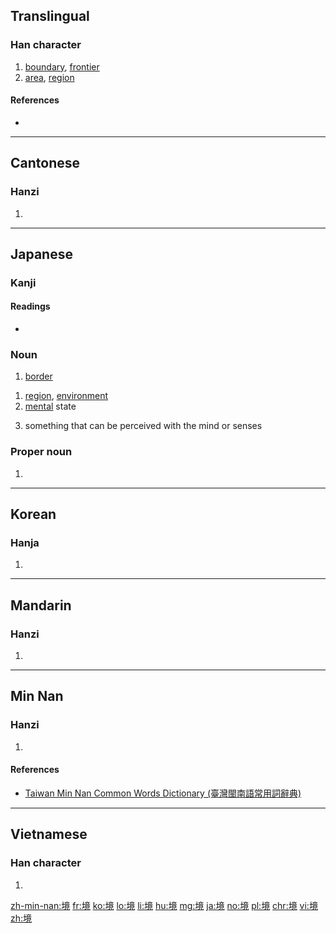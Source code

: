 ==Translingual==
{{stroke order|strokes=14}}
{{Han etyl}}

===Han character===
{{Han char|rn=32|rad=土|as=11|sn=14|four=4011<sub>6</sub>|canj=土卜廿山 (GYTU)|ids=⿰土竟}}

# [[boundary]], [[frontier]]
# [[area]], [[region]]

====References====
* {{Han ref|kx=0237.170|dkj=05409|dj=0475.230|hdz=10482.060|uh=5883|ud=22659|bh=B9D2|bd=47570}}

----

==Cantonese==

===Hanzi===
{{yue-hanzi|jyut=[[ging2]]|y=ging2}}

# {{defn|lang=yue|sort=土11}}

----

==Japanese==

===Kanji===
{{ja-kanji|grade=5|rs=土11}}

====Readings====
* {{ja-readings|goon=[[きょう]] (kyō)|kanon=[[けい]] (kei)|kun=[[さかい]] (sakai)}}

===Noun===
{{ja-noun|さかい}} 

# [[border]]

{{ja-noun|きょう}} 

# [[region]], [[environment]]
# [[mental]] state
# {{context|Buddhism|lang=ja|sort=きょう}} something that can be perceived with the mind or senses

===Proper noun===
{{ja-pos|さかい|proper}}

# {{surname|lang=ja|sort=さかい}}

----

==Korean==

===Hanja===
{{ko-hanja|hangeul=경|rv=gyeong|mr=kyŏng}}

# {{defn|lang=ko|sort=土11}}

----

==Mandarin==

===Hanzi===
{{cmn-hanzi|pin=[[jìng]] ([[jing4]])|wg=ching<sup>4</sup>}}

# {{defn|lang=cmn|sort=土11}}

----

==Min Nan==

===Hanzi===
{{nan-hanzi|tlpa=kíng (king<sup>2</sup>)}}

# {{defn|lang=nan|sort=土11}}

====References====
*[http://twblg.dict.edu.tw/holodict_new/result_detail.jsp?n_no=10443&curpage=1&sample=%E5%A2%83&radiobutton=1&querytarget=1&limit=20&pagenum=1&rowcount=16 Taiwan Min Nan Common Words Dictionary (臺灣閩南語常用詞辭典)]

----

==Vietnamese==

===Han character===
{{vi-hantu|[[cảnh]]|rs=土11}}

# {{defn|lang=vi|sort=土11}}

[[zh-min-nan:境]]
[[fr:境]]
[[ko:境]]
[[lo:境]]
[[li:境]]
[[hu:境]]
[[mg:境]]
[[ja:境]]
[[no:境]]
[[pl:境]]
[[chr:境]]
[[vi:境]]
[[zh:境]]
